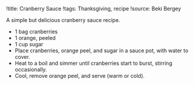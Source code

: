 !title: Cranberry Sauce
!tags: Thanksgiving, recipe
!source: Beki Bergey

A simple but delicious cranberry sauce recipe.

* 1 bag cranberries
* 1 orange, peeled
* 1 cup sugar
- Place cranberries, orange peel, and sugar in a sauce pot, with water to cover.
- Heat to a boil and simmer until cranberries start to burst, stirring occasionally.
- Cool, remove orange peel, and serve (warm or cold).
